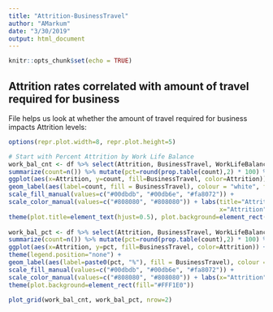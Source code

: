 ```yaml
---
title: "Attrition-BusinessTravel"
author: "AMarkum"
date: "3/30/2019"
output: html_document
---
```


```r
knitr::opts_chunk$set(echo = TRUE)
```

## Attrition rates correlated with amount of travel required for business

File helps us look at whether the amount of travel required for business impacts Attrition levels:

```r
options(repr.plot.width=8, repr.plot.height=5)

# Start with Percent Attrition by Work Life Balance
work_bal_cnt <- df %>% select(Attrition, BusinessTravel, WorkLifeBalance) %>% group_by(Attrition, BusinessTravel) %>% 
summarize(count=n()) %>% mutate(pct=round(prop.table(count),2) * 100) %>%
ggplot(aes(x=Attrition, y=count, fill=BusinessTravel, color=Attrition)) + geom_bar(stat='identity') + facet_wrap(~BusinessTravel) + 
geom_label(aes(label=count, fill = BusinessTravel), colour = "white", fontface = "italic")  + theme_minimal() + theme(legend.position="none") + 
scale_fill_manual(values=c("#00dbdb", "#00db6e", "#fa8072")) +
scale_color_manual(values=c("#808080", "#808080")) + labs(title="Attrition by Business Travel of Employees", 
                                                          x="Attrition", y="Number of Employees") + coord_flip() + 
theme(plot.title=element_text(hjust=0.5), plot.background=element_rect(fill="#FFF1E0")) 
        
work_bal_pct <- df %>% select(Attrition, BusinessTravel, WorkLifeBalance) %>% group_by(Attrition, BusinessTravel) %>% 
summarize(count=n()) %>% mutate(pct=round(prop.table(count),2) * 100) %>%
ggplot(aes(x=Attrition, y=pct, fill=BusinessTravel, color=Attrition)) + geom_bar(stat='identity') + facet_wrap(~BusinessTravel) + theme_minimal() +  
theme(legend.position="none") + 
geom_label(aes(label=paste0(pct, "%"), fill = BusinessTravel), colour = "white", fontface = "italic")  + 
scale_fill_manual(values=c("#00dbdb", "#00db6e", "#fa8072")) +
scale_color_manual(values=c("#808080", "#808080")) + labs(x="Attrition", y="Percentage (%)") + coord_flip() + 
theme(plot.background=element_rect(fill="#FFF1E0"))

plot_grid(work_bal_cnt, work_bal_pct, nrow=2)
```
